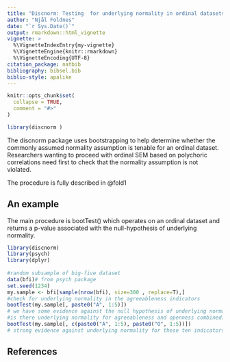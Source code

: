 ```yaml
---
title: "Discnorm: Testing  for underlying normality in ordinal datasets"
author: "Njål Foldnes"
date: "`r Sys.Date()`"
output: rmarkdown::html_vignette
vignette: >
  %\VignetteIndexEntry{my-vignette}
  %\VignetteEngine{knitr::rmarkdown}
  %\VignetteEncoding{UTF-8}
citation_package: natbib
bibliography: bibsel.bib
biblio-style: apalike
---
```


```r
knitr::opts_chunk$set(
  collapse = TRUE,
  comment = "#>"
)
```


```r
library(discnorm )
```

The discnorm package uses bootstrapping to help determine whether the commonly assumed normality assumption is tenable for an ordinal dataset. Researchers wanting to proceed with ordinal SEM based on polychoric correlations need first to check that the normality assumption is not violated. 

The procedure is fully described in @fold1

## An example

The main procedure is bootTest() which operates on an ordinal dataset and returns a p-value associated with the null-hypothesis of underlying normality. 
```r
library(discnorm)
library(psych)
library(dplyr)
                
#random subsample of big-five dataset
data(bfi)# from psych package
set.seed(1234)
my.sample <- bfi[sample(nrow(bfi), size=300 , replace=T),]
#check for underlying normality in the agreeableness indicators
bootTest(my.sample[, paste0("A", 1:5)])
# we have some evidence against the null hypothesis of underlying normality
#is there underlying normality for agreeableness and openness combined?
bootTest(my.sample[, c(paste0("A", 1:5), paste0("O", 1:5))])
# strong evidence against underlying normality for these ten indicators
```


## References
